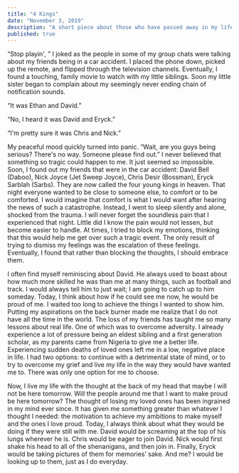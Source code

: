 ```yaml
---
title: "4 Kings"
date: "November 3, 2019"
description: "A short piece about those who have passed away in my life."
published: true
---
```


“Stop playin\', ” I joked as the people in some of my group chats were talking about my friends being in a car accident. I placed the phone down, picked up the remote, and flipped through the television channels. Eventually, I found a touching, family movie to watch with my little siblings. Soon my little sister began to complain about my seemingly never ending chain of notification sounds. 

“It was Ethan and David.” 

“No, I heard it was David and Eryck.” 

“I\'m pretty sure it was Chris and Nick.” 

My peaceful mood quickly turned into panic. “Wait, are you guys being serious? There\'s no way. Someone please find out.” I never believed that something so tragic could happen to me. It just seemed so impossible. Soon, I found out my friends that were in the car accident: David Bell (Daboo), Nick Joyce (Jet Sweep Joyce), Chris Desir (Bossman), Eryck Sarblah (Sarbs). They are now called the four young kings in heaven. That night everyone wanted to be close to someone else, to comfort or to be comforted. I would imagine that comfort is what I would want after hearing the news of such a catastrophe. Instead, I went to sleep silently and alone, shocked from the trauma. I will never forget the soundless pain that I experienced that night. 
Little did I know the pain would not lessen, but become easier to handle. At times, I tried to block my emotions, thinking that this would help me get over such a tragic event. The only result of trying to dismiss my feelings was the escalation of these feelings. Eventually, I found that rather than blocking the thoughts, I should embrace them. 

I often find myself reminiscing about David. He always used to boast about how much more skilled he was than me at many things, such as football and track. I would always tell him to just wait; I am going to catch up to him someday. Today, I think about how if he could see me now, he would be proud of me. I waited too long to achieve the things I wanted to show him. Putting my aspirations on the back burner made me realize that I do not have all the time in the world. 
The loss of my friends has taught me so many lessons about real life. One of which was to overcome adversity. I already experience a lot of pressure being an eldest sibling and a first generation scholar, as my parents came from Nigeria to give me a better life. Experiencing sudden deaths of loved ones left me in a low, negative place in life. I had two options: to continue with a detrimental state of mind, or to try to overcome my grief and live my life in the way they would have wanted me to. There was only one option for me to choose.

Now, I live my life with the thought at the back of my head that maybe I will not be here tomorrow. Will the people around me that I want to make proud be here tomorrow? The thought of losing my loved ones has been ingrained in my mind ever since.  It has given me something greater than whatever I thought I needed: the  motivation to achieve my ambitions to make myself and the ones I love proud. Today, I always think about what they would be doing if they were still with me. David would be screaming at the top of his lungs wherever he is. Chris would be eager to join David. Nick would first shake his head to all of the shenanigans, and then join in. Finally, Eryck would be taking pictures of them for memories’ sake. And me? I would be looking up to them, just as I do everyday. 

